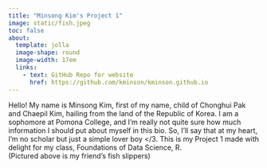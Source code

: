 ```yaml
---
title: "Minsong Kim's Project 1"
image: static/fish.jpeg
toc: false
about: 
  template: jolla
  image-shape: round
  image-width: 17em
  links:
    - text: GitHub Repo for website
      href: https://github.com/kminson/kminson.github.io
---
```


Hello! My name is Minsong Kim, first of my name, child of Chonghui Pak and Chaepil Kim, hailing from the land of the Republic of Korea. I am a sophomore at Pomona College, and I'm really not quite sure how much information I should put about myself in this bio. So, I'll say that at my heart, I'm no scholar but just a simple lover boy \</3. This is my Project 1 made with delight for my class, Foundations of Data Science, R.\
(Pictured above is my friend's fish slippers)\
\
